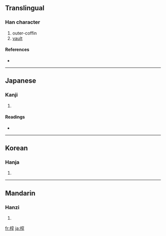 {{also|槨}}
==Translingual==

===Han character===
{{Han char|rn=75|rad=木|as=08|sn=12|four=|canj=木卜口木 (DYRD)}}

# outer-coffin
# [[vault]]

====References====
* {{Han ref|kx=0535.150|dkj=15003|dj=0923.070|hdz=21236.110|uh=6901|ud=26881}}

----

==Japanese==

===Kanji===
{{ja-kanji|grade=|rs=木08}}

# {{defn|Japanese}}

====Readings====
* {{ja-readings|on=[[かく]] (kaku)|kun=[[ひつぎ]] (hitsugi), [[うわひつぎ]] (uwahitsugi)}}

----

==Korean==

===Hanja===
{{ko-hanja|hangeul=곽|eumhun=|rv=gwak|mr=kwak|y=kwak}}

# {{defn|Korean}}

----

==Mandarin==

===Hanzi===
{{cmn-hanzi|tra=槨|pin=[[guǒ]] ([[guo3]])|wg=kuo<sup>3</sup>}}

# {{defn|Mandarin}}

[[fr:椁]]
[[ja:椁]]